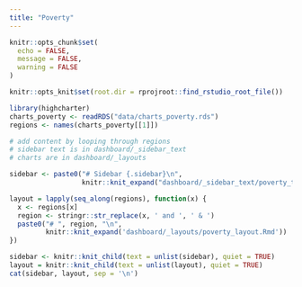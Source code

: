 ```yaml
---
title: "Poverty"
---
```

  
```r

knitr::opts_chunk$set(
  echo = FALSE,
  message = FALSE,
  warning = FALSE
)

knitr::opts_knit$set(root.dir = rprojroot::find_rstudio_root_file())

```

```r

library(highcharter)
charts_poverty <- readRDS("data/charts_poverty.rds")
regions <- names(charts_poverty[[1]])

```

```r

# add content by looping through regions
# sidebar text is in dashboard/_sidebar_text
# charts are in dashboard/_layouts

sidebar <- paste0("# Sidebar {.sidebar}\n",
                  knitr::knit_expand("dashboard/_sidebar_text/poverty_text.Rmd"))

layout = lapply(seq_along(regions), function(x) {
  x <- regions[x]
  region <- stringr::str_replace(x, ' and ', ' & ')
  paste0("# ", region, "\n", 
         knitr::knit_expand('dashboard/_layouts/poverty_layout.Rmd'))
})

sidebar <- knitr::knit_child(text = unlist(sidebar), quiet = TRUE)
layout = knitr::knit_child(text = unlist(layout), quiet = TRUE)
cat(sidebar, layout, sep = '\n')

```
